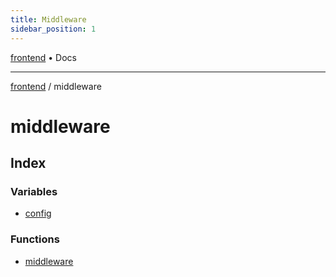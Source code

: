 ```yaml
---
title: Middleware
sidebar_position: 1
---
```


[frontend](..) • Docs

***

[frontend](..) / middleware

# middleware

## Index

### Variables

- [config](./middleware/variables/config)

### Functions

- [middleware](./middleware/functions/middleware)
